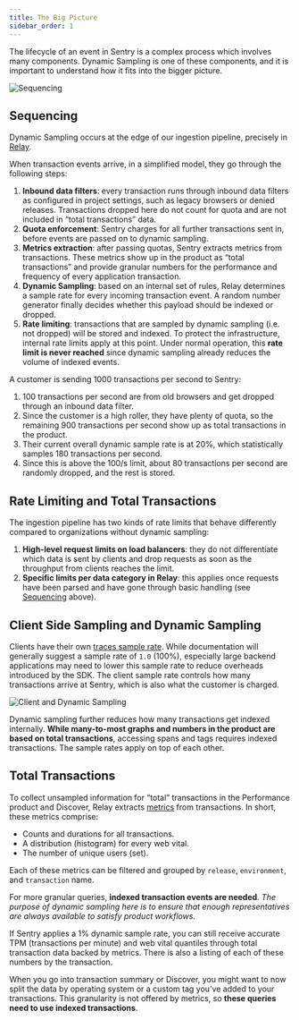 ```yaml
---
title: The Big Picture
sidebar_order: 1
---
```


The lifecycle of an event in Sentry is a complex process which involves many components. Dynamic Sampling is one of these components, and it is important to understand how it fits into the bigger picture.

![Sequencing](/images/sequencing.png)

## Sequencing

Dynamic Sampling occurs at the edge of our ingestion pipeline, precisely in [Relay](https://github.com/getsentry/relay).

When transaction events arrive, in a simplified model, they go through the following steps:

1. **Inbound data filters**: every transaction runs through inbound data filters as configured in project settings, such as legacy browsers or denied releases. Transactions dropped here do not count for quota and are not included in “total transactions” data.
2. **Quota enforcement**: Sentry charges for all further transactions sent in, before events are passed on to dynamic sampling.
3. **Metrics extraction**: after passing quotas, Sentry extracts metrics from transactions. These metrics show up in the product as “total transactions” and provide granular numbers for the performance and frequency of every application transaction.
4. **Dynamic Sampling**: based on an internal set of rules, Relay determines a sample rate for every incoming transaction event. A random number generator finally decides whether this payload should be indexed or dropped.
5. **Rate limiting**: transactions that are sampled by dynamic sampling (i.e. not dropped) will be stored and indexed. To protect the infrastructure, internal rate limits apply at this point. Under normal operation, this **rate limit is never reached** since dynamic sampling already reduces the volume of indexed events.

<Alert title="💡 Example" level="info">

A customer is sending 1000 transactions per second to Sentry:
1. 100 transactions per second are from old browsers and get dropped through an inbound data filter.
2. Since the customer is a high roller, they have plenty of quota, so the remaining 900 transactions per second show up as total transactions in the product.
3. Their current overall dynamic sample rate is at 20%, which statistically samples 180 transactions per second.
4. Since this is above the 100/s limit, about 80 transactions per second are randomly dropped, and the rest is stored.

</Alert>

## Rate Limiting and Total Transactions

The ingestion pipeline has two kinds of rate limits that  behave differently compared to organizations without dynamic sampling:

1. **High-level request limits on load balancers**: they do not differentiate which data is sent by clients and drop requests as soon as the throughput from clients reaches the limit.
2. **Specific limits per data category in Relay**: this applies once requests have been parsed and have gone through basic handling (see [Sequencing](#sequencing) above).

## Client Side Sampling and Dynamic Sampling

Clients have their own [traces sample rate](https://docs.sentry.io/platforms/javascript/performance/#configure-the-sample-rate). While documentation will generally suggest a sample rate of `1.0` (100%), especially large backend applications may need to lower this sample rate to reduce overheads introduced by the SDK. The client sample rate controls how many transactions arrive at Sentry, which is also what the customer is charged.

![Client and Dynamic Sampling](/images/clientAndDynamicSampling.png)

Dynamic sampling further reduces how many transactions get indexed internally. **While many-to-most graphs and numbers in the product are based on total transactions**, accessing spans and tags requires indexed transactions. The sample rates apply on top of each other.

## Total Transactions

To collect unsampled information for “total” transactions in the Performance product and Discover, Relay extracts [metrics](https://getsentry.github.io/relay/relay_metrics/index.html) from transactions. In short, these metrics comprise:

- Counts and durations for all transactions.
- A distribution (histogram) for every web vital.
- The number of unique users (set).

Each of these metrics can be filtered and grouped by `release`, `environment`, and `transaction` name.

For more granular queries, **indexed transaction events are needed**. _The purpose of dynamic sampling here is to ensure that enough representatives are always available to satisfy product workflows._

<Alert title="💡 Example" level="info">

If Sentry applies a 1% dynamic sample rate, you can still receive accurate TPM (transactions per minute) and web vital quantiles through total transaction data backed by metrics. There is also a listing of each of these numbers by the transaction.

When you go into transaction summary or Discover, you might want to now split the data by operating system or a custom tag you’ve added to your transactions. This granularity is not offered by metrics, so **these queries need to use indexed transactions**.

</Alert>
